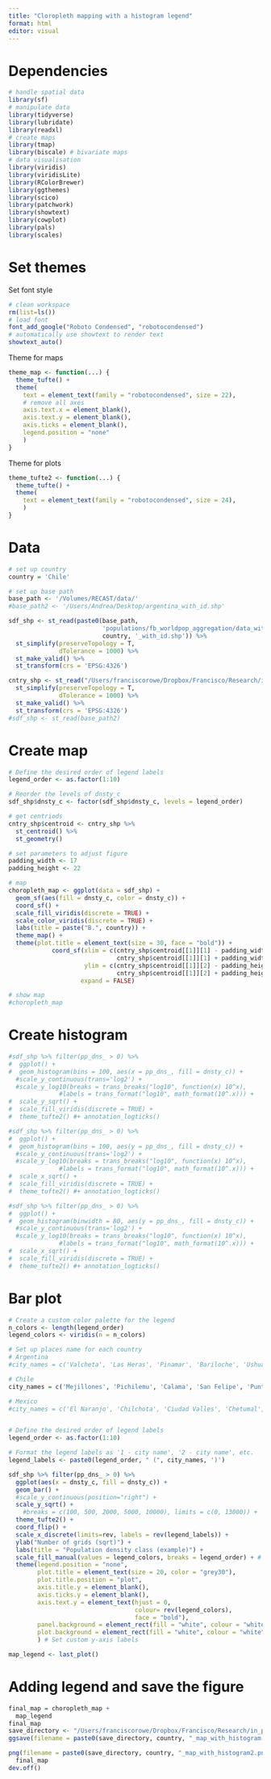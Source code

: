 ```yaml
---
title: "Cloropleth mapping with a histogram legend"
format: html
editor: visual
---
```


# Dependencies

```r
# handle spatial data
library(sf)
# manipulate data
library(tidyverse)
library(lubridate)
library(readxl)
# create maps
library(tmap)
library(biscale) # bivariate maps
# data visualisation
library(viridis) 
library(viridisLite)
library(RColorBrewer)
library(ggthemes)
library(scico)
library(patchwork)
library(showtext)
library(cowplot)
library(pals)
library(scales)
```

# Set themes

Set font style

```r
# clean workspace
rm(list=ls())
# load font
font_add_google("Roboto Condensed", "robotocondensed")
# automatically use showtext to render text
showtext_auto()
```

Theme for maps

```r
theme_map <- function(...) {
  theme_tufte() +
  theme(
    text = element_text(family = "robotocondensed", size = 22),
    # remove all axes
    axis.text.x = element_blank(),
    axis.text.y = element_blank(),
    axis.ticks = element_blank(),
    legend.position = "none"
    )
}
```

Theme for plots

```r
theme_tufte2 <- function(...) {
  theme_tufte() +
  theme(
    text = element_text(family = "robotocondensed", size = 24),
    )
}

```

# Data

```r
# set up country
country = 'Chile'
```

```r
# set up base path
base_path <- '/Volumes/RECAST/data/'
#base_path2 <- '/Users/Andrea/Desktop/argentina_with_id.shp'

sdf_shp <- st_read(paste0(base_path, 
                          'populations/fb_worldpop_aggregation/data_with_id/', 
                          country, '_with_id.shp')) %>% 
  st_simplify(preserveTopology = T,
              dTolerance = 1000) %>% 
  st_make_valid() %>% 
  st_transform(crs = 'EPSG:4326')

cntry_shp <- st_read("/Users/franciscorowe/Dropbox/Francisco/Research/in_progress/recast/cepal-report/data/maps/shapefiles/Chile_shp/adm/country/gadm41_CHL_0.shp") %>% 
  st_simplify(preserveTopology = T,
              dTolerance = 1000) %>% 
  st_make_valid() %>% 
  st_transform(crs = 'EPSG:4326')
#sdf_shp <- st_read(base_path2)
```

# Create map

```r
# Define the desired order of legend labels
legend_order <- as.factor(1:10)

# Reorder the levels of dnsty_c
sdf_shp$dnsty_c <- factor(sdf_shp$dnsty_c, levels = legend_order)

# get centriods
cntry_shp$centroid <- cntry_shp %>% 
  st_centroid() %>% 
  st_geometry()

# set parameters to adjust figure
padding_width <- 17
padding_height <- 22

# map
choropleth_map <- ggplot(data = sdf_shp) +
  geom_sf(aes(fill = dnsty_c, color = dnsty_c)) +
  coord_sf() +
  scale_fill_viridis(discrete = TRUE) +
  scale_color_viridis(discrete = TRUE) +
  labs(title = paste("B.", country)) +
  theme_map() +
  theme(plot.title = element_text(size = 30, face = "bold")) +
            coord_sf(xlim = c(cntry_shp$centroid[[1]][1] - padding_width, 
                              cntry_shp$centroid[[1]][1] + padding_width), 
                     ylim = c(cntry_shp$centroid[[1]][2] - padding_height, 
                              cntry_shp$centroid[[1]][2] + padding_height), 
                    expand = FALSE)

# show map
#choropleth_map
```

# Create histogram

```r
#sdf_shp %>% filter(pp_dns_ > 0) %>% 
#  ggplot() + 
#  geom_histogram(bins = 100, aes(x = pp_dns_, fill = dnsty_c)) +
  #scale_y_continuous(trans='log2') +
  #scale_y_log10(breaks = trans_breaks("log10", function(x) 10^x),
              #labels = trans_format("log10", math_format(10^.x))) + 
#  scale_y_sqrt() +
#  scale_fill_viridis(discrete = TRUE) +
#  theme_tufte2() #+ annotation_logticks() 
```

```r
#sdf_shp %>% filter(pp_dns_ > 0) %>% 
#  ggplot() + 
#  geom_histogram(bins = 100, aes(y = pp_dns_, fill = dnsty_c)) +
  #scale_y_continuous(trans='log2') +
  #scale_y_log10(breaks = trans_breaks("log10", function(x) 10^x),
              #labels = trans_format("log10", math_format(10^.x))) + 
#  scale_x_sqrt() +
#  scale_fill_viridis(discrete = TRUE) +
#  theme_tufte2() #+ annotation_logticks() 
```

```r
#sdf_shp %>% filter(pp_dns_ > 0) %>% 
#  ggplot() + 
#  geom_histogram(binwidth = 80, aes(y = pp_dns_, fill = dnsty_c)) +
  #scale_y_continuous(trans='log2') +
  #scale_y_log10(breaks = trans_breaks("log10", function(x) 10^x),
              #labels = trans_format("log10", math_format(10^.x))) + 
#  scale_x_sqrt() +
#  scale_fill_viridis(discrete = TRUE) +
#  theme_tufte2() #+ annotation_logticks() 
```

# Bar plot

```r
# Create a custom color palette for the legend
n_colors <- length(legend_order)
legend_colors <- viridis(n = n_colors)

# Set up places name for each country
# Argentina
#city_names = c('Valcheta', 'Las Heras', 'Pinamar', 'Bariloche', 'Ushuaia', 'Posadas', 'Mar del Plata', 'Rosario', 'Córdoba', 'Buenos Aires')

# Chile
city_names = c('Mejillones', 'Pichilemu', 'Calama', 'San Felipe', 'Punta Arenas', 'Antofagasta', 'Concepción', 'Valparaíso', 'Quilicura', 'Santiago')

# Mexico
#city_names = c('El Naranjo', 'Chilchota', 'Ciudad Valles', 'Chetumal', 'Culiacán', 'Cancún', 'Saltillo', 'Tijuana', 'Monterrey', 'Ciudad de Mexico')


# Define the desired order of legend labels
legend_order <- as.factor(1:10)

# Format the legend labels as '1 - city name', '2 - city name', etc.
legend_labels <- paste0(legend_order, " (", city_names, ')')

sdf_shp %>% filter(pp_dns_ > 0) %>% 
  ggplot(aes(x = dnsty_c, fill = dnsty_c)) + 
  geom_bar() + 
  #scale_y_continuous(position="right") +
  scale_y_sqrt() +
    #breaks = c(100, 500, 2000, 5000, 10000), limits = c(0, 13000)) +
  theme_tufte2() +
  coord_flip() +
  scale_x_discrete(limits=rev, labels = rev(legend_labels)) +
  ylab("Number of grids (sqrt)") +
  labs(title = "Population density class (example)") +
  scale_fill_manual(values = legend_colors, breaks = legend_order) + # Specify colors and break
  theme(legend.position = "none",
        plot.title = element_text(size = 20, color = "grey30"),
        plot.title.position = "plot",
        axis.title.y = element_blank(),
        axis.ticks.y = element_blank(), 
        axis.text.y = element_text(hjust = 0, 
                                   colour= rev(legend_colors),
                                   face = "bold"),
        panel.background = element_rect(fill = "white", colour = "white"),
        plot.background = element_rect(fill = "white", colour = "white")
        ) # Set custom y-axis labels

map_legend <- last_plot()

```

# Adding legend and save the figure

```r
final_map = choropleth_map + 
  map_legend
final_map
save_directory <- "/Users/franciscorowe/Dropbox/Francisco/Research/in_progress/recast/cepal-report/outputs/density-maps/"
ggsave(filename = paste0(save_directory, country, "_map_with_histogram.png"), plot = final_map, dpi = 300)

```

```r
png(filename = paste0(save_directory, country, "_map_with_histogram2.png"), units="in", width=14, height=10, res=300)
  final_map
dev.off()
```
